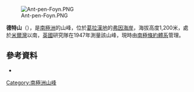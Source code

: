 [[Image:Ant-pen-Foyn.PNG|thumb]]

{{Coord|67|8|S|64|49|W|source:GNIS|display=title}}

'''德特山'''（{{lang-en|Mount Dater}}），是[[南極洲|南極洲]]的山峰，位於[[葛拉漢地|葛拉漢地]]的[[弗因海岸|弗因海岸]]，海拔高度1,200米，處於[[米爾灣|米爾灣]]以南，[[英國|英國]]研究隊在1947年測量該山峰，現時由[[南極條約體系|南極條約體系]]管理。

==參考資料==
* {{usgs-gazetteer|id=3540|name=Dater, Mount}}

{{DEFAULTSORT:Mount Dater}}
[[Category:南極洲山峰|Category:南極洲山峰]]


{{FoynCoast-geo-stub}}
